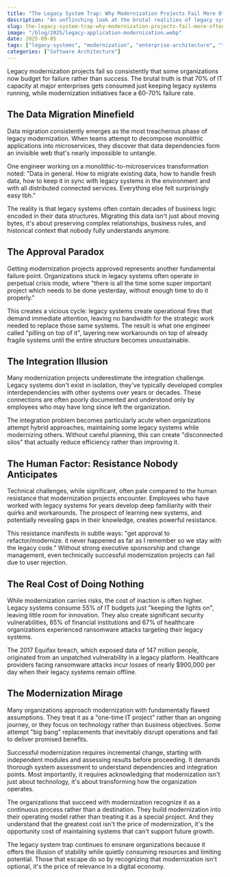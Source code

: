 ```yaml
---
title: "The Legacy System Trap: Why Modernization Projects Fail More Often Than They Succeed"
description: "An unflinching look at the brutal realities of legacy system modernization, from data migration nightmares to organizational resistance that derails even the best-laid plans."
slug: the-legacy-system-trap-why-modernization-projects-fail-more-often-than-they-succeed
image: "/blog/2025/legacy-application-modernization.webp"
date: 2025-09-05
tags: ["legacy-systems", "modernization", "enterprise-architecture", "technical-debt"]
categories: ["Software Architecture"]
---
```


Legacy modernization projects fail so consistently that some organizations now budget for failure rather than success. The brutal truth is that 70% of IT capacity at major enterprises gets consumed just keeping legacy systems running, while modernization initiatives face a 60-70% failure rate.


## The Data Migration Minefield

Data migration consistently emerges as the most treacherous phase of legacy modernization. When teams attempt to decompose monolithic applications into microservices, they discover that data dependencies form an invisible web that's nearly impossible to untangle.

One engineer working on a monolithic-to-microservices transformation noted: "Data in general. How to migrate existing data, how to handle fresh data, how to keep it in sync with legacy systems in the environment and with all distributed connected services. Everything else felt surprisingly easy tbh."

The reality is that legacy systems often contain decades of business logic encoded in their data structures. Migrating this data isn't just about moving bytes, it's about preserving complex relationships, business rules, and historical context that nobody fully understands anymore.

## The Approval Paradox

Getting modernization projects approved represents another fundamental failure point. Organizations stuck in legacy systems often operate in perpetual crisis mode, where "there is all the time some super important project which needs to be done yesterday, without enough time to do it properly."

This creates a vicious cycle: legacy systems create operational fires that demand immediate attention, leaving no bandwidth for the strategic work needed to replace those same systems. The result is what one engineer called "pilling on top of it", layering new workarounds on top of already fragile systems until the entire structure becomes unsustainable.

## The Integration Illusion

Many modernization projects underestimate the integration challenge. Legacy systems don't exist in isolation, they've typically developed complex interdependencies with other systems over years or decades. These connections are often poorly documented and understood only by employees who may have long since left the organization.

The integration problem becomes particularly acute when organizations attempt hybrid approaches, maintaining some legacy systems while modernizing others. Without careful planning, this can create "disconnected silos" that actually reduce efficiency rather than improving it.

## The Human Factor: Resistance Nobody Anticipates

Technical challenges, while significant, often pale compared to the human resistance that modernization projects encounter. Employees who have worked with legacy systems for years develop deep familiarity with their quirks and workarounds. The prospect of learning new systems, and potentially revealing gaps in their knowledge, creates powerful resistance.

This resistance manifests in subtle ways: "get approval to refactor/modernize. it never happened as far as I remember so we stay with the legacy code." Without strong executive sponsorship and change management, even technically successful modernization projects can fail due to user rejection.

## The Real Cost of Doing Nothing

While modernization carries risks, the cost of inaction is often higher. Legacy systems consume 55% of IT budgets just "keeping the lights on", leaving little room for innovation. They also create significant security vulnerabilities, 65% of financial institutions and 67% of healthcare organizations experienced ransomware attacks targeting their legacy systems.

The 2017 Equifax breach, which exposed data of 147 million people, originated from an unpatched vulnerability in a legacy platform. Healthcare providers facing ransomware attacks incur losses of nearly $900,000 per day when their legacy systems remain offline.


## The Modernization Mirage

Many organizations approach modernization with fundamentally flawed assumptions. They treat it as a "one-time IT project" rather than an ongoing journey, or they focus on technology rather than business objectives. Some attempt "big bang" replacements that inevitably disrupt operations and fail to deliver promised benefits.

Successful modernization requires incremental change, starting with independent modules and assessing results before proceeding. It demands thorough system assessment to understand dependencies and integration points. Most importantly, it requires acknowledging that modernization isn't just about technology, it's about transforming how the organization operates.

The organizations that succeed with modernization recognize it as a continuous process rather than a destination. They build modernization into their operating model rather than treating it as a special project. And they understand that the greatest cost isn't the price of modernization, it's the opportunity cost of maintaining systems that can't support future growth.

The legacy system trap continues to ensnare organizations because it offers the illusion of stability while quietly consuming resources and limiting potential. Those that escape do so by recognizing that modernization isn't optional, it's the price of relevance in a digital economy.